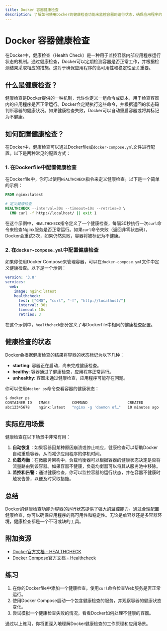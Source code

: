 ```yaml
---
title: Docker 容器健康检查
description: 了解如何使用Docker的健康检查功能来监控容器的运行状态，确保应用程序的可用性和稳定性。
---
```


# Docker 容器健康检查

在Docker中，健康检查（Health Check）是一种用于监控容器内部应用程序运行状态的机制。通过健康检查，Docker可以定期检测容器是否正常工作，并根据检测结果采取相应的措施。这对于确保应用程序的高可用性和稳定性至关重要。

## 什么是健康检查？

健康检查是Docker提供的一种机制，允许你定义一组命令或脚本，用于检查容器内的应用程序是否正常运行。Docker会定期执行这些命令，并根据返回的状态码判断容器的健康状况。如果健康检查失败，Docker可以自动重启容器或将其标记为不健康。

## 如何配置健康检查？

在Docker中，健康检查可以通过Dockerfile或`docker-compose.yml`文件进行配置。以下是两种常见的配置方式：

### 1. 在Dockerfile中配置健康检查

在Dockerfile中，你可以使用`HEALTHCHECK`指令来定义健康检查。以下是一个简单的示例：

```dockerfile
FROM nginx:latest

# 定义健康检查
HEALTHCHECK --interval=30s --timeout=10s --retries=3 \
  CMD curl -f http://localhost/ || exit 1
```

在这个示例中，`HEALTHCHECK`指令定义了一个健康检查，每隔30秒执行一次`curl`命令来检查Nginx服务是否正常运行。如果`curl`命令失败（返回非零状态码），Docker会重试3次，如果仍然失败，容器将被标记为不健康。

### 2. 在`docker-compose.yml`中配置健康检查

如果你使用Docker Compose来管理容器，可以在`docker-compose.yml`文件中定义健康检查。以下是一个示例：

```yaml
version: '3.8'
services:
  web:
    image: nginx:latest
    healthcheck:
      test: ["CMD", "curl", "-f", "http://localhost/"]
      interval: 30s
      timeout: 10s
      retries: 3
```

在这个示例中，`healthcheck`部分定义了与Dockerfile中相同的健康检查配置。

## 健康检查的状态

Docker会根据健康检查的结果将容器的状态标记为以下几种：

- **starting**: 容器正在启动，尚未完成健康检查。
- **healthy**: 容器通过了健康检查，应用程序正常运行。
- **unhealthy**: 容器未通过健康检查，应用程序可能存在问题。

你可以使用`docker ps`命令查看容器的健康状态：

```bash
$ docker ps
CONTAINER ID   IMAGE          COMMAND                  CREATED          STATUS                    PORTS                NAMES
abc12345678    nginx:latest   "nginx -g 'daemon of…"   10 minutes ago   Up 10 minutes (healthy)   80/tcp               web
```

## 实际应用场景

健康检查在以下场景中非常有用：

1. **自动恢复**：如果容器因某种原因崩溃或停止响应，健康检查可以帮助Docker自动重启容器，从而减少应用程序的停机时间。
2. **负载均衡**：在微服务架构中，负载均衡器可以根据容器的健康状态决定是否将流量路由到该容器。如果容器不健康，负载均衡器可以将其从服务池中移除。
3. **监控和告警**：通过健康检查，你可以监控容器的运行状态，并在容器不健康时触发告警，以便及时采取措施。

## 总结

Docker的健康检查功能为容器的运行状态提供了强大的监控能力。通过合理配置健康检查，你可以确保应用程序的高可用性和稳定性。无论是单容器还是多容器环境，健康检查都是一个不可或缺的工具。

## 附加资源

- [Docker官方文档 - HEALTHCHECK](https://docs.docker.com/engine/reference/builder/#healthcheck)
- [Docker Compose官方文档 - Healthcheck](https://docs.docker.com/compose/compose-file/compose-file-v3/#healthcheck)

## 练习

1. 在你的Dockerfile中添加一个健康检查，使用`curl`命令检查Web服务是否正常运行。
2. 使用Docker Compose启动一个包含健康检查的服务，并观察容器的健康状态变化。
3. 尝试模拟一个健康检查失败的情况，看看Docker如何处理不健康的容器。

通过以上练习，你将更深入地理解Docker健康检查的工作原理和应用场景。